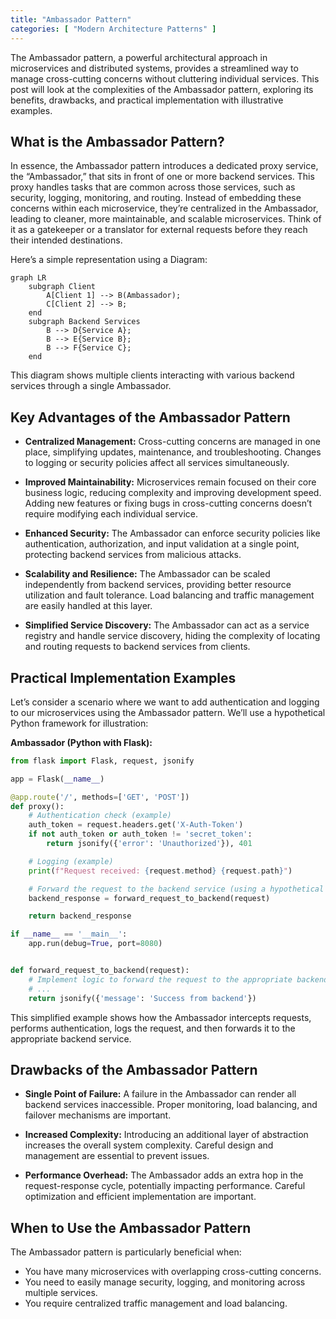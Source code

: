 ```yaml
---
title: "Ambassador Pattern"
categories: [ "Modern Architecture Patterns" ]
---
```



The Ambassador pattern, a powerful architectural approach in microservices and distributed systems, provides a streamlined way to manage cross-cutting concerns without cluttering individual services. This post will look at the complexities of the Ambassador pattern, exploring its benefits, drawbacks, and practical implementation with illustrative examples.


## What is the Ambassador Pattern?

In essence, the Ambassador pattern introduces a dedicated proxy service, the "Ambassador," that sits in front of one or more backend services.  This proxy handles tasks that are common across those services, such as security, logging, monitoring, and routing.  Instead of embedding these concerns within each microservice, they're centralized in the Ambassador, leading to cleaner, more maintainable, and scalable microservices.  Think of it as a gatekeeper or a translator for external requests before they reach their intended destinations.

Here's a simple representation using a Diagram:

```mermaid
graph LR
    subgraph Client
        A[Client 1] --> B(Ambassador);
        C[Client 2] --> B;
    end
    subgraph Backend Services
        B --> D{Service A};
        B --> E{Service B};
        B --> F{Service C};
    end
```

This diagram shows multiple clients interacting with various backend services through a single Ambassador.


## Key Advantages of the Ambassador Pattern

* **Centralized Management:**  Cross-cutting concerns are managed in one place, simplifying updates, maintenance, and troubleshooting.  Changes to logging or security policies affect all services simultaneously.

* **Improved Maintainability:** Microservices remain focused on their core business logic, reducing complexity and improving development speed.  Adding new features or fixing bugs in cross-cutting concerns doesn't require modifying each individual service.

* **Enhanced Security:**  The Ambassador can enforce security policies like authentication, authorization, and input validation at a single point, protecting backend services from malicious attacks.

* **Scalability and Resilience:** The Ambassador can be scaled independently from backend services, providing better resource utilization and fault tolerance. Load balancing and traffic management are easily handled at this layer.

* **Simplified Service Discovery:**  The Ambassador can act as a service registry and handle service discovery, hiding the complexity of locating and routing requests to backend services from clients.


## Practical Implementation Examples

Let's consider a scenario where we want to add authentication and logging to our microservices using the Ambassador pattern.  We'll use a hypothetical Python framework for illustration:

**Ambassador (Python with Flask):**

```python
from flask import Flask, request, jsonify

app = Flask(__name__)

@app.route('/', methods=['GET', 'POST'])
def proxy():
    # Authentication check (example)
    auth_token = request.headers.get('X-Auth-Token')
    if not auth_token or auth_token != 'secret_token':
        return jsonify({'error': 'Unauthorized'}), 401

    # Logging (example)
    print(f"Request received: {request.method} {request.path}")

    # Forward the request to the backend service (using a hypothetical library)
    backend_response = forward_request_to_backend(request)

    return backend_response

if __name__ == '__main__':
    app.run(debug=True, port=8080)


def forward_request_to_backend(request):
    # Implement logic to forward the request to the appropriate backend service
    # ...
    return jsonify({'message': 'Success from backend'})
```

This simplified example shows how the Ambassador intercepts requests, performs authentication, logs the request, and then forwards it to the appropriate backend service.


## Drawbacks of the Ambassador Pattern

* **Single Point of Failure:** A failure in the Ambassador can render all backend services inaccessible.  Proper monitoring, load balancing, and failover mechanisms are important.

* **Increased Complexity:** Introducing an additional layer of abstraction increases the overall system complexity.  Careful design and management are essential to prevent issues.

* **Performance Overhead:**  The Ambassador adds an extra hop in the request-response cycle, potentially impacting performance.  Careful optimization and efficient implementation are important.


## When to Use the Ambassador Pattern

The Ambassador pattern is particularly beneficial when:

* You have many microservices with overlapping cross-cutting concerns.
* You need to easily manage security, logging, and monitoring across multiple services.
* You require centralized traffic management and load balancing.




